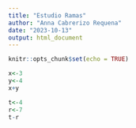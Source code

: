 ```yaml
---
title: "Estudio Ramas"
author: "Anna Cabrerizo Requena"
date: "2023-10-13"
output: html_document
---
```


```r
knitr::opts_chunk$set(echo = TRUE)
```


```r
x<-3
y<-4
x+y
```

```r
t<-4
r<-7
t-r
```

